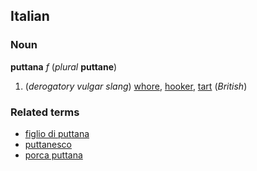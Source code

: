 ==Italian==
===Noun===
'''puttana''' ''f'' (''plural'' '''puttane''')

#(''derogatory vulgar slang'') [[whore]], [[hooker]], [[tart]] (''British'')

===Related terms===
*[[figlio di puttana]]
*[[puttanesco]]
*[[porca puttana]]